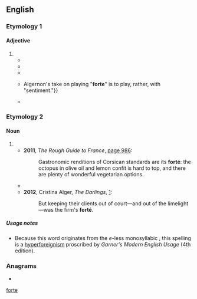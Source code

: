 {{also|forte}}
==English==

===Etymology 1===

====Adjective====
{{en-adj|fortissimo|sup=fortississimo}}

# {{misspelling of|forte||loud|lang=en}}
#* {{quote-book|lang=en|title=The Mirror of Literature, Amusement, and Instruction |author= |year=1828 |page=106 |passage=...lamps ''lighted'' on the stage; benches betokened ''mob''ility; ''pedal'' applications were made '''''forté''''' to the ''piano''; ''basely violated'' was the repository of the ''base viol'';... }}
#* {{quote-book|lang=en|title=Rural Amusements for School-boys During the Holidays |author=David Bogue & ‎George Barclay |year=1848 |passage=For variety, few equal him, and his ''piano'' and '''''forté''''' passages are, to an attentive ear, peculiarly striking. }}
#* {{quote-book|lang=en|title=Hoyt Street: An Autobiography |author=Mary Helen Ponce |year=1993 |page=254 |ISBN= |passage=She bravely guided us through the musical scale and urged us to memorize signature notes and musical terms: ''staccato'', ''legato'', '''''forté''''', ''pianissimo''. }}
#* {{quote-book|lang=en|title=Words, Space, and the Audience |author=Michael Y. Bennett |year=2012 |page=44 |ISBN=1137052597 |passage=And when marked '''''forté''''', the notes in a particular passage should all be relatively played at the same loudness. {{...}} Algernon's take on playing "'''forte'''" is to play, rather, with "sentiment."}}
#* {{quote-book|lang=en|title=Gurdjieff and Music |author=Johanna Petsche |year=2015 |ISBN=9004284443 |passage=Gurdjieff's main harmonium was a Kasriel model Hero-flutes No. 56 with a range of three and one-quarter octaves and had four stops: trémolo, voix céleste, '''forté''', and flute. }}

===Etymology 2===

====Noun====
{{en-noun}}

# {{misspelling of|forte||strength, talent|lang=en}}
#* '''2011''', ''The Rough Guide to France'', [https://books.google.com/books?id=nSraJKEPdJ4C&lpg=PA986&dq=%22fort%C3%A9%22%20%22the%22&pg=PA986#v=onepage&q=%22fort%C3%A9%22&f=false page 986]:
#*: Gastronomic renditions of Corsican standards are its '''forté''': the octopus in olive oil and lemon confit is hard to top, and there are plenty of wonderful vegetarian options.
#* {{quote-text|lang=en|year=2012|author=Tony Ray Harvey|title=The Homicidal Handyman of Oak Park: Morris Solomon Jr.|page=222|url=https://books.google.com/books?id=s-O0AwAAQBAJ&lpg=PA222&dq=%22fort%C3%A9%22%20%22the%22&pg=PA222#v=onepage&q=%22fort%C3%A9%22&f=false|passage=Home invasion robberies, credit card and check fraud, and computer chip thefts are known to be Asians {{sic}} gangs' '''forté''', the guide stated.}}
#* '''2012''', Cristina Alger, ''The Darlings'', [https://books.google.com/books?id=sgbLxerfop8C&lpg=PT157&dq=%22fort%C3%A9%22%20%22the%22&pg=PT157#v=onepage&q=%22fort%C3%A9%22&f=false]:
#*: But keeping their clients out of court—and out of the limelight—was the firm's '''forté'''.

=====Usage notes=====
* Because this word originates from the ''e''-less monosyllabic {{cog|fr|fort}}, this spelling is a [[hyperforeignism]] proscribed by ''Garner's Modern English Usage'' (4th edition).

===Anagrams===
* {{anagrams|en|Foret|fetor|frote|ofter}}

[[Category:English terms spelled with É|forte]]